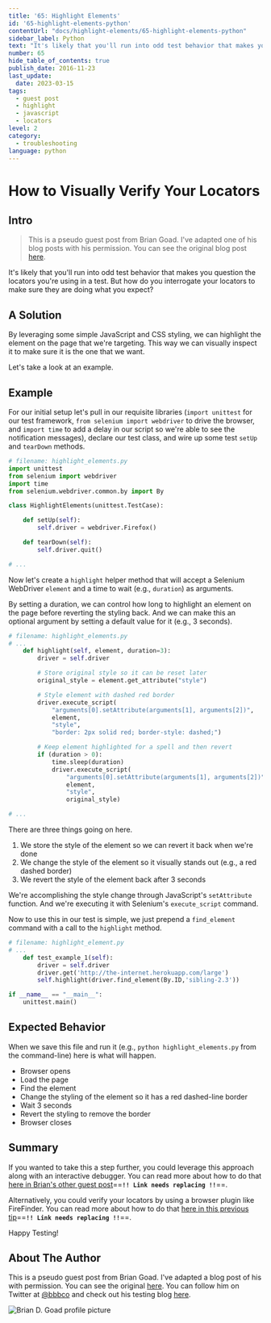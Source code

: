 ```yaml
---
title: '65: Highlight Elements'
id: '65-highlight-elements-python'
contentUrl: "docs/highlight-elements/65-highlight-elements-python"
sidebar_label: Python
text: "It's likely that you'll run into odd test behavior that makes you question the locators you're using in a test. But how do you interrogate your locators to make sure they are doing what you expect?"
number: 65
hide_table_of_contents: true
publish_date: 2016-11-23
last_update:
  date: 2023-03-15
tags:
  - guest post
  - highlight
  - javascript
  - locators
level: 2
category:
  - troubleshooting
language: python
---
```


# How to Visually Verify Your Locators

## Intro

>This is a pseudo guest post from Brian Goad. I've adapted one of his blog posts with his permission. You can see the original blog post [here](http://swdandruby.wordpress.com/2013/07/19/did-i-select-the-right-element/).

It's likely that you'll run into odd test behavior that makes you question the locators you're using in a test. But how do you interrogate your locators to make sure they are doing what you expect?

## A Solution

By leveraging some simple JavaScript and CSS styling, we can highlight the element on the page that we're targeting. This way we can visually inspect it to make sure it is the one that we want.

Let's take a look at an example.

## Example

For our initial setup let's pull in our requisite libraries (`import unittest` for our test framework, `from selenium import webdriver` to drive the browser, and `import time` to add a delay in our script so we're able to see the notification messages), declare our test class, and wire up some test `setUp` and `tearDown` methods.

```python
# filename: highlight_elements.py
import unittest
from selenium import webdriver
import time
from selenium.webdriver.common.by import By

class HighlightElements(unittest.TestCase):

    def setUp(self):
        self.driver = webdriver.Firefox()

    def tearDown(self):
        self.driver.quit()

# ...
```

Now let's create a `highlight` helper method that will accept a Selenium WebDriver `element` and a time to wait (e.g., `duration`) as arguments.

By setting a duration, we can control how long to highlight an element on the page before reverting the styling back. And we can make this an optional argument by setting a default value for it (e.g., 3 seconds).

```python
# filename: highlight_elements.py
# ...
    def highlight(self, element, duration=3):
        driver = self.driver

        # Store original style so it can be reset later
        original_style = element.get_attribute("style")

        # Style element with dashed red border
        driver.execute_script(
            "arguments[0].setAttribute(arguments[1], arguments[2])",
            element,
            "style",
            "border: 2px solid red; border-style: dashed;")

        # Keep element highlighted for a spell and then revert
        if (duration > 0):
            time.sleep(duration)
            driver.execute_script(
                "arguments[0].setAttribute(arguments[1], arguments[2])",
                element,
                "style",
                original_style)

# ...
```

There are three things going on here.

1. We store the style of the element so we can revert it back when we're done
2. We change the style of the element so it visually stands out (e.g., a red dashed border)
3. We revert the style of the element back after 3 seconds

We're accomplishing the style change through JavaScript's `setAttribute` function. And we're executing it with Selenium's `execute_script` command.

Now to use this in our test is simple, we just prepend a `find_element` command with a call to the `highlight` method.

```python
# filename: highlight_element.py
# ...
    def test_example_1(self):
        driver = self.driver
        driver.get('http://the-internet.herokuapp.com/large')
        self.highlight(driver.find_element(By.ID,'sibling-2.3'))

if __name__ == "__main__":
    unittest.main()
```

## Expected Behavior

When we save this file and run it (e.g., `python highlight_elements.py` from the command-line) here is what will happen.

- Browser opens
- Load the page
- Find the element
- Change the styling of the element so it has a red dashed-line border
- Wait 3 seconds
- Revert the styling to remove the border
- Browser closes

## Summary

If you wanted to take this a step further, you could leverage this approach along with an interactive debugger. You can read more about how to do that [here in Brian's other guest post](http://elementalselenium.com/tips/14-interactive-prompts-revisited)==**`!! Link needs replacing !!`**==.

Alternatively, you could verify your locators by using a browser plugin like FireFinder. You can read more about how to do that [here in this previous tip](http://elementalselenium.com/tips/verifying-locators)==**`!! Link needs replacing !!`**==.

Happy Testing!

## About The Author

This is a pseudo guest post from Brian Goad. I've adapted a blog post of his with permission. You can see the original [here](http://swdandruby.wordpress.com/2013/07/19/did-i-select-the-right-element/).  You can follow him on Twitter at [@bbbco](https://twitter.com/bbbco) and check out his testing blog [here](http://swdandruby.wordpress.com/).

![Brian D. Goad profile picture](/img/authors/brian-goad.jpeg#author-img 'a title')

